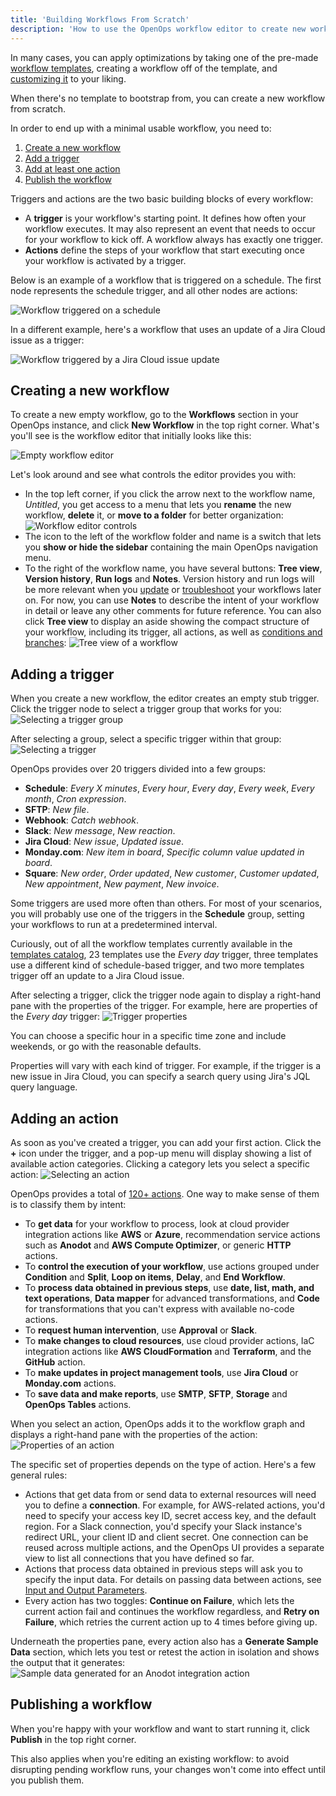 ```yaml
---
title: 'Building Workflows From Scratch'
description: 'How to use the OpenOps workflow editor to create new workflows'
---
```


In many cases, you can apply optimizations by taking one of the pre-made [workflow templates](workflow-templates), creating a workflow off of the template, and [customizing it](customizing-workflows) to your liking.

When there's no template to bootstrap from, you can create a new workflow from scratch.

In order to end up with a minimal usable workflow, you need to:
1. [Create a new workflow](#creating-a-new-workflow)
2. [Add a trigger](#adding-a-trigger)
3. [Add at least one action](#adding-an-action)
4. [Publish the workflow](#publishing-a-workflow)

Triggers and actions are the two basic building blocks of every workflow:
* A **trigger** is your workflow's starting point. It defines how often your workflow executes. It may also represent an event that needs to occur for your workflow to kick off. A workflow always has exactly one trigger.
* **Actions** define the steps of your workflow that start executing once your workflow is activated by a trigger.

Below is an example of a workflow that is triggered on a schedule. The first node represents the schedule trigger, and all other nodes are actions:

![Workflow triggered on a schedule](/images/workflow-trigger-schedule.png)

In a different example, here's a workflow that uses an update of a Jira Cloud issue as a trigger:

![Workflow triggered by a Jira Cloud issue update](/images/workflow-trigger-jira.png)

## Creating a new workflow

To create a new empty workflow, go to the **Workflows** section in your OpenOps instance, and click **New Workflow** in the top right corner. What's you'll see is the workflow editor that initially looks like this:

![Empty workflow editor](/images/workflow-editor-empty.png)

Let's look around and see what controls the editor provides you with:
* In the top left corner, if you click the arrow next to the workflow name, *Untitled*, you get access to a menu that lets you **rename** the new workflow, **delete** it, or **move to a folder** for better organization:
![Workflow editor controls](/images/workflow-editor-controls.png)
* The icon to the left of the workflow folder and name is a switch that lets you **show or hide the sidebar** containing the main OpenOps navigation menu.
* To the right of the workflow name, you have several buttons: **Tree view**, **Version history**, **Run logs** and **Notes**. Version history and run logs will be more relevant when you [update](/workflow-management/customizing-workflows) or [troubleshoot](/workflow-management/investigate-workflow-run) your workflows later on. For now, you can use **Notes** to describe the intent of your workflow in detail or leave any other comments for future reference. You can also click **Tree view** to display an aside showing the compact structure of your workflow, including its trigger, all actions, as well as [conditions and branches](/workflow-management/scheduling-conditional-branching):
![Tree view of a workflow](/images/workflow-editor-tree-view.png)

## Adding a trigger

When you create a new workflow, the editor creates an empty stub trigger. Click the trigger node to select a trigger group that works for you:
![Selecting a trigger group](/images/workflow-editor-select-trigger-group.png)

After selecting a group, select a specific trigger within that group:
![Selecting a trigger](/images/workflow-editor-select-trigger.png)

OpenOps provides over 20 triggers divided into a few groups:
* **Schedule**: *Every X minutes*, *Every hour*, *Every day*, *Every week*, *Every month*, *Cron expression*.
* **SFTP**: *New file*.
* **Webhook**: *Catch webhook*.
* **Slack**: *New message*, *New reaction*.
* **Jira Cloud**: *New issue*, *Updated issue*.
* **Monday.com**: *New item in board*, *Specific column value updated in board*.
* **Square**: *New order*, *Order updated*, *New customer*, *Customer updated*, *New appointment*, *New payment*, *New invoice*.

Some triggers are used more often than others. For most of your scenarios, you will probably use one of the triggers in the **Schedule** group, setting your workflows to run at a predetermined interval.

Curiously, out of all the workflow templates currently available in the [templates catalog](/workflow-management/workflow-templates), 23 templates use the *Every day* trigger, three templates use a different kind of schedule-based trigger, and two more templates trigger off an update to a Jira Cloud issue.

After selecting a trigger, click the trigger node again to display a right-hand pane with the properties of the trigger. For example, here are properties of the *Every day* trigger:
![Trigger properties](/images/workflow-editor-trigger-properties.png)

You can choose a specific hour in a specific time zone and include weekends, or go with the reasonable defaults.

Properties will vary with each kind of trigger. For example, if the trigger is a new issue in Jira Cloud, you can specify a search query using Jira's JQL query language.

## Adding an action

As soon as you've created a trigger, you can add your first action. Click the **+** icon under the trigger, and a pop-up menu will display showing a list of available action categories. Clicking a category lets you select a specific action:
![Selecting an action](/images/workflow-editor-select-action.png)

OpenOps provides a total of [120+ actions](/workflow-management/actions/). One way to make sense of them is to classify them by intent:
* To **get data** for your workflow to process, look at cloud provider integration actions like **AWS** or **Azure**, recommendation service actions such as **Anodot** and **AWS Compute Optimizer**, or generic **HTTP** actions.
* To **control the execution of your workflow**, use actions grouped under **Condition** and **Split**, **Loop on items**, **Delay**, and **End Workflow**.
* To **process data obtained in previous steps**, use **date, list, math, and text operations**, **Data mapper** for advanced transformations, and **Code** for transformations that you can't express with available no-code actions.
* To **request human intervention**, use **Approval** or **Slack**.
* To **make changes to cloud resources**, use cloud provider actions, IaC integration actions like **AWS CloudFormation** and **Terraform**, and the **GitHub** action.
* To **make updates in project management tools**, use **Jira Cloud** or **Monday.com** actions.
* To **save data and make reports**, use **SMTP**, **SFTP**, **Storage** and **OpenOps Tables** actions.

When you select an action, OpenOps adds it to the workflow graph and displays a right-hand pane with the properties of the action:
![Properties of an action](/images/workflow-editor-action-properties.png)

The specific set of properties depends on the type of action. Here's a few general rules:
* Actions that get data from or send data to external resources will need you to define a **connection**. For example, for AWS-related actions, you'd need to specify your access key ID, secret access key, and the default region. For a Slack connection, you'd specify your Slack instance's redirect URL, your client ID and client secret. One connection can be reused across multiple actions, and the OpenOps UI provides a separate view to list all connections that you have defined so far.
* Actions that process data obtained in previous steps will ask you to specify the input data. For details on passing data between actions, see [Input and Output Parameters](/workflow-management/input-output-parameters).
* Every action has two toggles: **Continue on Failure**, which lets the current action fail and continues the workflow regardless, and **Retry on Failure**, which retries the current action up to 4 times before giving up.

Underneath the properties pane, every action also has a **Generate Sample Data** section, which lets you test or retest the action in isolation and shows the output that it generates:
![Sample data generated for an Anodot integration action](/images/workflow-editor-action-generate-sample-data.png)

## Publishing a workflow

When you're happy with your workflow and want to start running it, click **Publish** in the top right corner.

This also applies when you're editing an existing workflow: to avoid disrupting pending workflow runs, your changes won't come into effect until you publish them.
